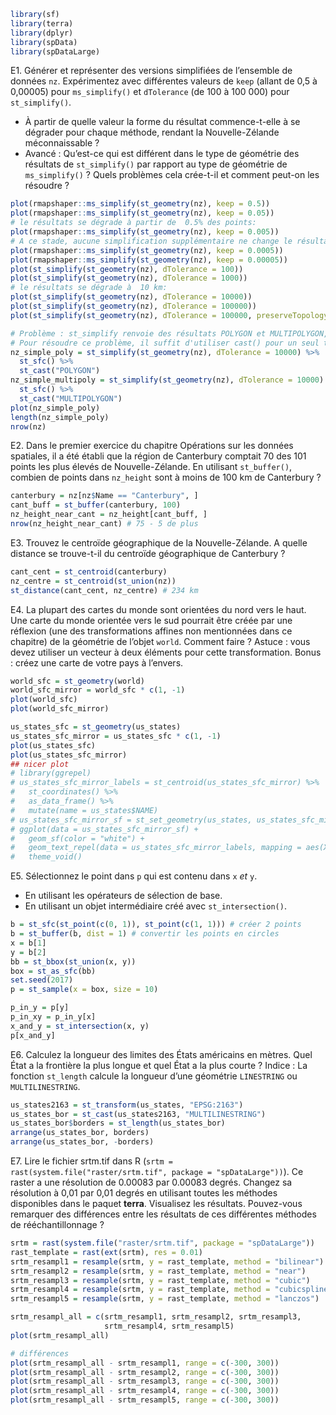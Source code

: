 ```r
library(sf)
library(terra)
library(dplyr)
library(spData)
library(spDataLarge)
```

E1. Générer et représenter des versions simplifiées de l'ensemble de données `nz`.
Expérimentez avec différentes valeurs de `keep` (allant de 0,5 à 0,00005) pour `ms_simplify()` et `dTolerance` (de 100 à 100 000) pour `st_simplify()`.

- À partir de quelle valeur la forme du résultat commence-t-elle à se dégrader pour chaque méthode, rendant la Nouvelle-Zélande méconnaissable ?
- Avancé : Qu'est-ce qui est différent dans le type de géométrie des résultats de `st_simplify()` par rapport au type de géométrie de `ms_simplify()` ? Quels problèmes cela crée-t-il et comment peut-on les résoudre ?

```r
plot(rmapshaper::ms_simplify(st_geometry(nz), keep = 0.5))
plot(rmapshaper::ms_simplify(st_geometry(nz), keep = 0.05))
# le résultats se dégrade à partir de  0.5% des points:
plot(rmapshaper::ms_simplify(st_geometry(nz), keep = 0.005))
# A ce stade, aucune simplification supplémentaire ne change le résultat
plot(rmapshaper::ms_simplify(st_geometry(nz), keep = 0.0005))
plot(rmapshaper::ms_simplify(st_geometry(nz), keep = 0.00005))
plot(st_simplify(st_geometry(nz), dTolerance = 100))
plot(st_simplify(st_geometry(nz), dTolerance = 1000))
# le résultats se dégrade à  10 km:
plot(st_simplify(st_geometry(nz), dTolerance = 10000))
plot(st_simplify(st_geometry(nz), dTolerance = 100000))
plot(st_simplify(st_geometry(nz), dTolerance = 100000, preserveTopology = TRUE))

# Problème : st_simplify renvoie des résultats POLYGON et MULTIPOLYGON, ce qui affecte la représentation graphique.
# Pour résoudre ce problème, il suffit d'utiliser cast() pour un seul type géométrique.
nz_simple_poly = st_simplify(st_geometry(nz), dTolerance = 10000) %>% 
  st_sfc() %>% 
  st_cast("POLYGON")
nz_simple_multipoly = st_simplify(st_geometry(nz), dTolerance = 10000) %>% 
  st_sfc() %>% 
  st_cast("MULTIPOLYGON")
plot(nz_simple_poly)
length(nz_simple_poly)
nrow(nz)
```

E2. Dans le premier exercice du chapitre Opérations sur les données spatiales, il a été établi que la région de Canterbury comptait 70 des 101 points les plus élevés de Nouvelle-Zélande. 
En utilisant `st_buffer()`, combien de points dans `nz_height` sont à moins de 100 km de Canterbury ?

```r
canterbury = nz[nz$Name == "Canterbury", ]
cant_buff = st_buffer(canterbury, 100)
nz_height_near_cant = nz_height[cant_buff, ]
nrow(nz_height_near_cant) # 75 - 5 de plus
```

E3. Trouvez le centroïde géographique de la Nouvelle-Zélande. 
A quelle distance se trouve-t-il du centroïde géographique de Canterbury ?

```r
cant_cent = st_centroid(canterbury)
nz_centre = st_centroid(st_union(nz))
st_distance(cant_cent, nz_centre) # 234 km
```

E4. La plupart des cartes du monde sont orientées du nord vers le haut.
Une carte du monde orientée vers le sud pourrait être créée par une réflexion (une des transformations affines non mentionnées dans ce chapitre) de la géométrie de l'objet `world`.
Comment faire ?
Astuce : vous devez utiliser un vecteur à deux éléments pour cette transformation.
 Bonus : créez une carte de votre pays à l'envers.

```r
world_sfc = st_geometry(world)
world_sfc_mirror = world_sfc * c(1, -1)
plot(world_sfc)
plot(world_sfc_mirror)

us_states_sfc = st_geometry(us_states)
us_states_sfc_mirror = us_states_sfc * c(1, -1)
plot(us_states_sfc)
plot(us_states_sfc_mirror)
## nicer plot
# library(ggrepel)
# us_states_sfc_mirror_labels = st_centroid(us_states_sfc_mirror) %>% 
#   st_coordinates() %>%
#   as_data_frame() %>% 
#   mutate(name = us_states$NAME)
# us_states_sfc_mirror_sf = st_set_geometry(us_states, us_states_sfc_mirror)
# ggplot(data = us_states_sfc_mirror_sf) +
#   geom_sf(color = "white") +
#   geom_text_repel(data = us_states_sfc_mirror_labels, mapping = aes(X, Y, label = name), size = 3, min.segment.length = 0) +
#   theme_void() 
```

E5. Sélectionnez le point dans `p` qui est contenu dans `x` *et* `y`.

- En utilisant les opérateurs de sélection de base.
- En utilisant un objet intermédiaire créé avec `st_intersection()`\index{vector!intersection}.

```r
b = st_sfc(st_point(c(0, 1)), st_point(c(1, 1))) # créer 2 points
b = st_buffer(b, dist = 1) # convertir les points en circles
x = b[1]
y = b[2]
bb = st_bbox(st_union(x, y))
box = st_as_sfc(bb)
set.seed(2017)
p = st_sample(x = box, size = 10)
```

```r
p_in_y = p[y]
p_in_xy = p_in_y[x]
x_and_y = st_intersection(x, y)
p[x_and_y]
```

E6. Calculez la longueur des limites des États américains en mètres.
Quel État a la frontière la plus longue et quel État a la plus courte ?
Indice : La fonction `st_length` calcule la longueur d'une géométrie `LINESTRING` ou `MULTILINESTRING`.

```r
us_states2163 = st_transform(us_states, "EPSG:2163")
us_states_bor = st_cast(us_states2163, "MULTILINESTRING")
us_states_bor$borders = st_length(us_states_bor)
arrange(us_states_bor, borders)
arrange(us_states_bor, -borders)
```

E7. Lire le fichier srtm.tif dans R (`srtm = rast(system.file("raster/srtm.tif", package = "spDataLarge"))`).
Ce raster a une résolution de 0.00083 par 0.00083 degrés. 
Changez sa résolution à 0,01 par 0,01 degrés en utilisant toutes les méthodes disponibles dans le paquet **terra**.
Visualisez les résultats.
Pouvez-vous remarquer des différences entre les résultats de ces différentes méthodes de rééchantillonnage ?

```r
srtm = rast(system.file("raster/srtm.tif", package = "spDataLarge"))
rast_template = rast(ext(srtm), res = 0.01)
srtm_resampl1 = resample(srtm, y = rast_template, method = "bilinear")
srtm_resampl2 = resample(srtm, y = rast_template, method = "near")
srtm_resampl3 = resample(srtm, y = rast_template, method = "cubic")
srtm_resampl4 = resample(srtm, y = rast_template, method = "cubicspline")
srtm_resampl5 = resample(srtm, y = rast_template, method = "lanczos")

srtm_resampl_all = c(srtm_resampl1, srtm_resampl2, srtm_resampl3,
                     srtm_resampl4, srtm_resampl5)
plot(srtm_resampl_all)

# différences
plot(srtm_resampl_all - srtm_resampl1, range = c(-300, 300))
plot(srtm_resampl_all - srtm_resampl2, range = c(-300, 300))
plot(srtm_resampl_all - srtm_resampl3, range = c(-300, 300))
plot(srtm_resampl_all - srtm_resampl4, range = c(-300, 300))
plot(srtm_resampl_all - srtm_resampl5, range = c(-300, 300))
```